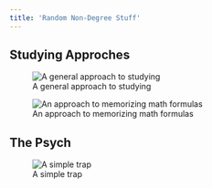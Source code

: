 ```yaml
---
title: 'Random Non-Degree Stuff'
---
```


## Studying Approches

![A general approach to studying](https://www.youtube.com/watch?v=brvugRQVDLM)

![An approach to memorizing math formulas](https://www.youtube.com/watch?v=lrcIdmITMG8&t=312s)

## The Psych

![A simple trap](https://www.youtube.com/watch?v=jyLXcy5SGd8)
